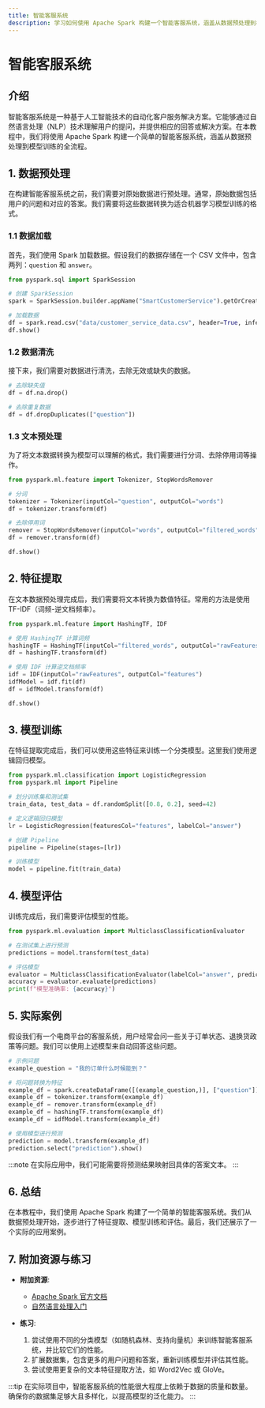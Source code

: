 ```yaml
---
title: 智能客服系统
description: 学习如何使用 Apache Spark 构建一个智能客服系统，涵盖从数据预处理到模型训练的全流程。
---
```


# 智能客服系统

## 介绍

智能客服系统是一种基于人工智能技术的自动化客户服务解决方案。它能够通过自然语言处理（NLP）技术理解用户的提问，并提供相应的回答或解决方案。在本教程中，我们将使用 Apache Spark 构建一个简单的智能客服系统，涵盖从数据预处理到模型训练的全流程。

## 1. 数据预处理

在构建智能客服系统之前，我们需要对原始数据进行预处理。通常，原始数据包括用户的问题和对应的答案。我们需要将这些数据转换为适合机器学习模型训练的格式。

### 1.1 数据加载

首先，我们使用 Spark 加载数据。假设我们的数据存储在一个 CSV 文件中，包含两列：`question` 和 `answer`。

```python
from pyspark.sql import SparkSession

# 创建 SparkSession
spark = SparkSession.builder.appName("SmartCustomerService").getOrCreate()

# 加载数据
df = spark.read.csv("data/customer_service_data.csv", header=True, inferSchema=True)
df.show()
```

### 1.2 数据清洗

接下来，我们需要对数据进行清洗，去除无效或缺失的数据。

```python
# 去除缺失值
df = df.na.drop()

# 去除重复数据
df = df.dropDuplicates(["question"])
```

### 1.3 文本预处理

为了将文本数据转换为模型可以理解的格式，我们需要进行分词、去除停用词等操作。

```python
from pyspark.ml.feature import Tokenizer, StopWordsRemover

# 分词
tokenizer = Tokenizer(inputCol="question", outputCol="words")
df = tokenizer.transform(df)

# 去除停用词
remover = StopWordsRemover(inputCol="words", outputCol="filtered_words")
df = remover.transform(df)

df.show()
```

## 2. 特征提取

在文本数据预处理完成后，我们需要将文本转换为数值特征。常用的方法是使用 TF-IDF（词频-逆文档频率）。

```python
from pyspark.ml.feature import HashingTF, IDF

# 使用 HashingTF 计算词频
hashingTF = HashingTF(inputCol="filtered_words", outputCol="rawFeatures", numFeatures=20)
df = hashingTF.transform(df)

# 使用 IDF 计算逆文档频率
idf = IDF(inputCol="rawFeatures", outputCol="features")
idfModel = idf.fit(df)
df = idfModel.transform(df)

df.show()
```

## 3. 模型训练

在特征提取完成后，我们可以使用这些特征来训练一个分类模型。这里我们使用逻辑回归模型。

```python
from pyspark.ml.classification import LogisticRegression
from pyspark.ml import Pipeline

# 划分训练集和测试集
train_data, test_data = df.randomSplit([0.8, 0.2], seed=42)

# 定义逻辑回归模型
lr = LogisticRegression(featuresCol="features", labelCol="answer")

# 创建 Pipeline
pipeline = Pipeline(stages=[lr])

# 训练模型
model = pipeline.fit(train_data)
```

## 4. 模型评估

训练完成后，我们需要评估模型的性能。

```python
from pyspark.ml.evaluation import MulticlassClassificationEvaluator

# 在测试集上进行预测
predictions = model.transform(test_data)

# 评估模型
evaluator = MulticlassClassificationEvaluator(labelCol="answer", predictionCol="prediction", metricName="accuracy")
accuracy = evaluator.evaluate(predictions)
print(f"模型准确率: {accuracy}")
```

## 5. 实际案例

假设我们有一个电商平台的客服系统，用户经常会问一些关于订单状态、退换货政策等问题。我们可以使用上述模型来自动回答这些问题。

```python
# 示例问题
example_question = "我的订单什么时候能到？"

# 将问题转换为特征
example_df = spark.createDataFrame([(example_question,)], ["question"])
example_df = tokenizer.transform(example_df)
example_df = remover.transform(example_df)
example_df = hashingTF.transform(example_df)
example_df = idfModel.transform(example_df)

# 使用模型进行预测
prediction = model.transform(example_df)
prediction.select("prediction").show()
```

:::note
在实际应用中，我们可能需要将预测结果映射回具体的答案文本。
:::

## 6. 总结

在本教程中，我们使用 Apache Spark 构建了一个简单的智能客服系统。我们从数据预处理开始，逐步进行了特征提取、模型训练和评估。最后，我们还展示了一个实际的应用案例。

## 7. 附加资源与练习

- **附加资源**:
  - [Apache Spark 官方文档](https://spark.apache.org/docs/latest/)
  - [自然语言处理入门](https://www.nltk.org/book/)

- **练习**:
  1. 尝试使用不同的分类模型（如随机森林、支持向量机）来训练智能客服系统，并比较它们的性能。
  2. 扩展数据集，包含更多的用户问题和答案，重新训练模型并评估其性能。
  3. 尝试使用更复杂的文本特征提取方法，如 Word2Vec 或 GloVe。

:::tip
在实际项目中，智能客服系统的性能很大程度上依赖于数据的质量和数量。确保你的数据集足够大且多样化，以提高模型的泛化能力。
:::
